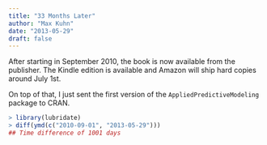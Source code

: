 ```yaml
---
title: "33 Months Later"
author: "Max Kuhn"
date: "2013-05-29"
draft: false
---
```


After starting in September 2010, the book is now available from the publisher. The Kindle edition is available and Amazon will ship hard copies around July 1st. 

On top of that, I just sent the first version of the `AppliedPredictiveModeling` package to CRAN. 

```r
> library(lubridate)
> diff(ymd(c("2010-09-01", "2013-05-29")))
## Time difference of 1001 days
```
